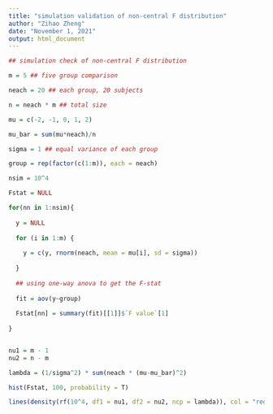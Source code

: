 ```yaml
---
title: "simulation validation of non-central F distribution"
author: "Zihao Zheng"
date: "November 1, 2021"
output: html_document
---
```


```r

## simulation check of non-central F distribution

m = 5 ## five group comparison

neach = 20 ## each group, 20 subjects

n = neach * m ## total size

mu = c(-2, -1, 0, 1, 2)

mu_bar = sum(mu*neach)/n

sigma = 1 ## equal variance of each group

group = rep(factor(c(1:m)), each = neach)

nsim = 10^4

Fstat = NULL

for(nn in 1:nsim){
  
  y = NULL
  
  for (i in 1:m) {
    
    y = c(y, rnorm(neach, mean = mu[i], sd = sigma))
    
  }
  
  ## using one-way anova to get the F-stat
  
  fit = aov(y~group)
  
  Fstat[nn] = summary(fit)[[1]]$`F value`[1]
  
}


nu1 = m - 1
nu2 = n - m

lambda = (1/sigma^2) * sum(neach * (mu-mu_bar)^2)

hist(Fstat, 100, probability = T)

lines(density(rf(10^4, df1 = nu1, df2 = nu2, ncp = lambda)), col = "red", lwd = 2)

```